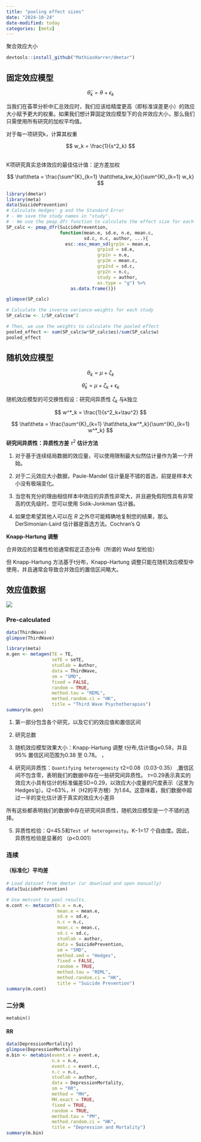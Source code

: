 ```yaml
---
title: "pooling effect sizes"
date: "2024-10-24"
date-modified: today
categories: [meta]
---
```


聚合效应大小

```r
devtools::install_github("MathiasHarrer/dmetar")
```

## 固定效应模型

$$
\hat\theta_k = \theta + \epsilon_k
$$

当我们在荟萃分析中汇总效应时，我们应该给精度更高（即标准误差更小）的效应大小赋予更大的权重。如果我们想计算固定效应模型下的合并效应大小，那么我们只需使用所有研究的加权平均值。

对于每一项研究k，计算其权重

$$
w_k = \frac{1}{s^2_k}
$$

\
K项研究真实总体效应的最佳估计值：逆方差加权

$$
\hat\theta = \frac{\sum^{K}_{k=1} \hat\theta_kw_k}{\sum^{K}_{k=1} w_k}
$$

```r
library(dmetar)
library(meta)
data(SuicidePrevention)
# Calculate Hedges' g and the Standard Error
# - We save the study names in "study".
# - We use the pmap_dfr function to calculate the effect size for each row.
SP_calc <- pmap_dfr(SuicidePrevention, 
                    function(mean.e, sd.e, n.e, mean.c,
                             sd.c, n.c, author, ...){
                      esc::esc_mean_sd(grp1m = mean.e,
                                  grp1sd = sd.e,
                                  grp1n = n.e,
                                  grp2m = mean.c,
                                  grp2sd = sd.c,
                                  grp2n = n.c,
                                  study = author,
                                  es.type = "g") %>% 
                        as.data.frame()}) 

glimpse(SP_calc)
```

```r
# Calculate the inverse variance-weights for each study
SP_calc$w <- 1/SP_calc$se^2

# Then, we use the weights to calculate the pooled effect
pooled_effect <- sum(SP_calc$w*SP_calc$es)/sum(SP_calc$w)
pooled_effect
```

## 随机效应模型

$$
\theta_k  = \mu + \zeta_k
$$

$$
\hat\theta_k = \mu + \zeta_k + \epsilon_k
$$

随机效应模型的可交换性假设：研究间异质性 $\zeta_k$ 与k独立

$$
w^*_k = \frac{1}{s^2_k+\tau^2}
$$

$$
\hat\theta = \frac{\sum^{K}_{k=1} \hat\theta_kw^*_k}{\sum^{K}_{k=1} w^*_k}
$$

**研究间异质性：异质性方差** $\tau^2$ **估计方法**

1.  对于基于连续结局数据的效应量，可以使用限制最大似然估计量作为第一个开始。

2.  对于二元效应大小数据，Paule-Mandel 估计量是不错的首选，前提是样本大小没有极端变化。

3.  当您有充分的理由相信样本中效应的异质性非常大，并且避免假阳性具有非常高的优先级时，您可以使用 Sidik-Jonkman 估计器。

4.  如果您希望其他人可以在 *R* 之外尽可能精确地复制您的结果，那么 DerSimonian-Laird 估计器是首选方法。Cochran's Q

**Knapp-Hartung 调整**

合并效应的显著性检验通常假定正态分布（所谓的 Wald 型检验）

但 Knapp-Hartung 方法基于t分布，Knapp-Hartung 调整只能在随机效应模型中使用，并且通常会导致合并效应的置信区间略大。

## 效应值数据

![](images/clipboard-3750106771.png)

### Pre-calculated

```r
data(ThirdWave)
glimpse(ThirdWave)
```

```r
library(meta)
m.gen <- metagen(TE = TE,
                 seTE = seTE,
                 studlab = Author,
                 data = ThirdWave,
                 sm = "SMD",
                 fixed = FALSE,
                 random = TRUE,
                 method.tau = "REML",
                 method.random.ci = "HK",
                 title = "Third Wave Psychotherapies")
summary(m.gen)
```

1.  第一部分包含各个研究，以及它们的效应值和置信区间

2.  研究总数

3.  随机效应模型效果大小：Knapp-Hartung 调整 t分布,估计值g≈0.58，并且 95% 置信区间范围为0.38 至 0.78。 ，

4.  研究间异质性：`Quantifying heterogeneity` τ2=0.08（0.03-0.35） ,置信区间不包含零，表明我们的数据中存在一些研究间异质性。 $\tau$=0.29表示真实的效应大小具有估计的标准偏差SD=0.29，以效应大小度量的尺度表示（这里为Hedges’g）。I2=63%，H（H2的平方根）为1.64。这意味着，我们数据中超过一半的变化估计源于真实的效应大小差异

所有这些都表明我们的数据中存在研究间异质性，随机效应模型是一个不错的选择。

5.  异质性检验：Q=45.5和`Test of heterogeneity`。K−1=17 个自由度。因此，异质性检验是显著的 （p\<0.001）

### 连续

#### （标准化）平均差

```r
# Load dataset from dmetar (or download and open manually)
data(SuicidePrevention)

# Use metcont to pool results.
m.cont <- metacont(n.e = n.e,
                   mean.e = mean.e,
                   sd.e = sd.e,
                   n.c = n.c,
                   mean.c = mean.c,
                   sd.c = sd.c,
                   studlab = author,
                   data = SuicidePrevention,
                   sm = "SMD",
                   method.smd = "Hedges",
                   fixed = FALSE,
                   random = TRUE,
                   method.tau = "REML",
                   method.random.ci = "HK",
                   title = "Suicide Prevention")
summary(m.cont)
```

### 二分类

`metabin()`

#### RR

```r
data(DepressionMortality)
glimpse(DepressionMortality)
m.bin <- metabin(event.e = event.e, 
                 n.e = n.e,
                 event.c = event.c,
                 n.c = n.c,
                 studlab = author,
                 data = DepressionMortality,
                 sm = "RR",
                 method = "MH",
                 MH.exact = TRUE,
                 fixed = TRUE,
                 random = TRUE,
                 method.tau = "PM",
                 method.random.ci = "HK",
                 title = "Depression and Mortality")
summary(m.bin)
```
